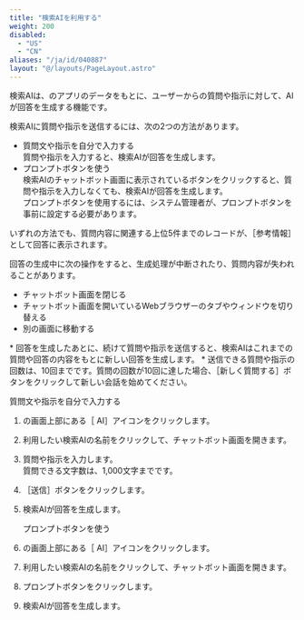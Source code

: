 ```yaml
---
title: "検索AIを利用する"
weight: 200
disabled:
  - "US"
  - "CN"
aliases: "/ja/id/040887"
layout: "@/layouts/PageLayout.astro"
---
```



検索AIは、<Kintone />のアプリのデータをもとに、ユーザーからの質問や指示に対して、AIが回答を生成する機能です。

検索AIに質問や指示を送信するには、次の2つの方法があります。

* 質問文や指示を自分で入力する  
  質問や指示を入力すると、検索AIが回答を生成します。
* プロンプトボタンを使う  
  検索AIのチャットボット画面に表示されているボタンをクリックすると、質問や指示を入力しなくても、検索AIが回答を生成します。  
  プロンプトボタンを使用するには、<Kintone />システム管理者が、プロンプトボタンを事前に設定する必要があります。

いずれの方法でも、質問内容に関連する上位5件までのレコードが、［参考情報］として回答に表示されます。

<Note>
  回答の生成中に次の操作をすると、生成処理が中断されたり、質問内容が失われることがあります。

  * チャットボット画面を閉じる
  * チャットボット画面を開いているWebブラウザーのタブやウィンドウを切り替える
  * 別の画面に移動する
</Note>

<Hint>
  * 回答を生成したあとに、続けて質問や指示を送信すると、検索AIはこれまでの質問や回答の内容をもとに新しい回答を生成します。
  * 送信できる質問や指示の回数は、10回までです。質問の回数が10回に達した場合、［新しく質問する］ボタンをクリックして新しい会話を始めてください。
</Hint>

<Heading level={2} id="assist_usage_use_search_10">質問文や指示を自分で入力する</Heading>

1. <Kintone />の画面上部にある［<Kintone /> AI］アイコンをクリックします。

1. 利用したい検索AIの名前をクリックして、チャットボット画面を開きます。

1. 質問や指示を入力します。  
   質問できる文字数は、1,000文字までです。

1. ［送信］ボタンをクリックします。

1. 検索AIが回答を生成します。

   <Heading level={2} id="assist_usage_use_search_20">プロンプトボタンを使う</Heading>

1. <Kintone />の画面上部にある［<Kintone /> AI］アイコンをクリックします。

1. 利用したい検索AIの名前をクリックして、チャットボット画面を開きます。

1. プロンプトボタンをクリックします。

1. 検索AIが回答を生成します。

